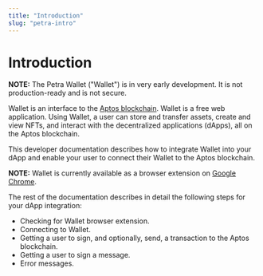 ```yaml
---
title: "Introduction"
slug: "petra-intro"
---
```


# Introduction

**NOTE:** The Petra Wallet ("Wallet") is in very early development. It is not production-ready and is not secure.

Wallet is an interface to the [Aptos blockchain](https://aptos.dev). Wallet is a free web application. Using Wallet, a user can store and transfer assets, create and view NFTs, and interact with the decentralized applications (dApps), all on the Aptos blockchain.

This developer documentation describes how to integrate Wallet into your dApp and enable your user to connect their Wallet to the Aptos blockchain. 

**NOTE:** Wallet is currently available as a browser extension on [Google Chrome](https://www.google.com/chrome/index.html).

The rest of the documentation describes in detail the following steps for your dApp integration:

- Checking for Wallet browser extension.
- Connecting to Wallet.
- Getting a user to sign, and optionally, send, a transaction to the Aptos blockchain.
- Getting a user to sign a message.
- Error messages.
